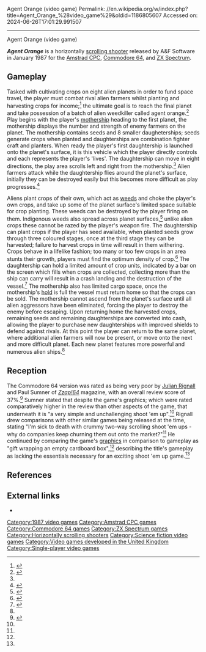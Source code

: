 Agent Orange (video game)
Permalink: //en.wikipedia.org/w/index.php?title=Agent_Orange_%28video_game%29&oldid=1186805607
Accessed on: 2024-06-26T17:01:29.991507



------
Agent Orange (video game)
{{Infobox video game
|title          =Agent Orange
|collapsible    =
|state          =
|image          =Agent orange game cover art.jpg
|caption        =
|developer      =
|publisher      =A&F Software
|series         =
|engine         =
|released       ={{vgrelease|EU|January 1987}}
|genre          =[[Scrolling shooter]]
|modes          =[[Single-player]]
|platforms      =[[Amstrad CPC]], [[Commodore 64]], [[ZX Spectrum]]
}}

'''''Agent Orange''''' is a horizontally [[scrolling shooter]] released by A&F Software in January 1987 for the [[Amstrad CPC]], [[Commodore 64]], and [[ZX Spectrum]].

==Gameplay==
Tasked with cultivating crops on eight alien planets in order to fund space travel, the player must combat rival alien farmers whilst planting and harvesting crops for income;<ref name="crash">{{cite journal | last = Dunn| first = Mike |author2= Evans, Paul|author3= Stone, Ben| title = Reviews - Agent Orange| journal = [[Crash (magazine)|Crash]]| issue = 38| pages = 23| publisher = [[Newsfield Publications Ltd]]| date = March 1987}}</ref> the ultimate goal is to reach the final planet and take possession of a batch of alien weedkiller called agent orange.<ref name="cvg">{{cite journal | last = Brathwaite| first = Lee | title = C+VG Reviews Shorts - Agent Orange| journal = [[Computer and Video Games]]| issue = 67| pages = 38| publisher = [[EMAP]]| date = May 1987}}</ref> Play begins with the player's [[mothership]] heading to the first planet, the mothership displays the number and strength of enemy farmers on the planet. The mothership contains seeds and 8 smaller daugheterships; seeds generate crops when planted and daughterships are combination fighter craft and planters. When ready the player's first daughtership is launched onto the planet's surface, it is this vehicle which the player directly controls and each represents the player's 'lives'. The daughtership can move in eight directions, the play area scrolls left and right from the mothership.<ref name="crash"/> Alien farmers attack while the daughtership flies around the planet's surface, initially they can be destroyed easily but this becomes more difficult as play progresses.<ref name="su">{{cite journal | last = Douglas| first = Jim | title = Agent Orange| journal = [[Sinclair User]]| issue = 60| pages = 70, 71| publisher = [[EMAP]]| date = March 1987}}</ref>

Aliens plant crops of their own, which act as [[weed]]s and choke the player's own crops, and take up some of the planet surface's limited space suitable for crop planting. These weeds can be destroyed by the player firing on them. Indigenous weeds also spread across planet surfaces,<ref name="zx">{{cite journal | title = Games - Agent Orange| journal = ZX Computing| pages = 38| publisher = [[Argus Specialist Publications]]| date = April 1987}}</ref> unlike alien crops these cannot be razed by the player's weapon fire. The daughtership can plant crops if the player has seed available, when planted seeds grow through three coloured stages, once at the third stage they can be harvested; failure to harvest crops in time will result in them withering. Crops behave in a lifelike fashion; too many or too few crops in an area stunts their growth, players must find the optimum density of crop.<ref>{{cite journal | title = Preview - A Spot of Bovver with the Weedkiller| journal = [[Crash (magazine)|Crash]]| issue = 35| pages = 158| publisher = [[Newsfield Publications Ltd]]| date = December 1986}}</ref> The daughtership can hold a limited amount of crop units, indicated by a bar on the screen which fills when crops are collected, collecting more than the ship can carry will result in a crash landing and the destruction of the vessel.<ref name="ys">{{cite journal | last = Berkmann| first = Marcus | title = Agent Orange| journal = [[Your Sinclair]]| issue = 15| pages = 27| publisher = [[Dennis Publishing]]| date = March 1987}}</ref> The mothership also has limited cargo space, once the mothership's [[hold (ship)|hold]] is full the vessel must return home so that the crops can be sold. The mothership cannot ascend from the planet's surface until all alien aggressors have been eliminated, forcing the player to destroy the enemy before escaping. Upon returning home the harvested crops, remaining seeds and remaining daughterships are converted into cash, allowing the player to purchase new daughterships with improved shields to defend against rivals. At this point the player can return to the same planet, where additional alien farmers will now be present, or move onto the next and more difficult planet. Each new planet features more powerful and numerous alien ships.<ref name="crash"/>

==Reception==
{{expand-section|date=October 2017}}
The Commodore 64 version was rated as being very poor by [[Julian Rignall]] and Paul Sumner of ''[[Zzap!64]]'' magazine, with an overall review score of 37%.<ref name="zzap">{{cite journal | last = Rignall| first = Julian | author-link = Julian Rignall |author2= Sumner, Paul| title = Zzap! Test - Agent Orange| journal = [[Zzap!64]]| issue = 23| pages = 100| publisher = [[Newsfield Publications Ltd]]| date = March 1987}}</ref> Sumner stated that despite the game's graphics; which were rated comparatively higher in the review than other aspects of the game, that underneath it is "a very simple and unchallenging shoot 'em up".<ref name="zzap"/> Rignall drew comparisons with other similar games being released at the time, stating "I'm sick to death with crummy two-way scrolling shoot 'em ups - why do companies keep churning them out onto the market?"<ref name="zzap"/> He continued by comparing the game's [[graphics]] in comparison to gameplay as "gift wrapping an empty cardboard box",<ref name="zzap"/> describing the title's gameplay as lacking the essentials necessary for an exciting shoot 'em up game.<ref name="zzap"/>

==References==
{{reflist}}

==External links==
*{{WoS game|id=0000107|name=Agent Orange}}

[[Category:1987 video games]]
[[Category:Amstrad CPC games]]
[[Category:Commodore 64 games]]
[[Category:ZX Spectrum games]]
[[Category:Horizontally scrolling shooters]]
[[Category:Science fiction video games]]
[[Category:Video games developed in the United Kingdom]]
[[Category:Single-player video games]]